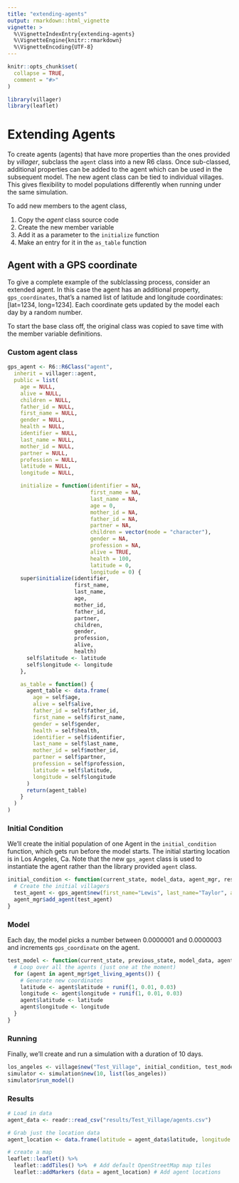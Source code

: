 ```yaml
---
title: "extending-agents"
output: rmarkdown::html_vignette
vignette: >
  %\VignetteIndexEntry{extending-agents}
  %\VignetteEngine{knitr::rmarkdown}
  %\VignetteEncoding{UTF-8}
---
```


```r
knitr::opts_chunk$set(
  collapse = TRUE,
  comment = "#>"
)
```

```r

library(villager)
library(leaflet)
```
# Extending Agents
To create agents (agents) that have more properties than the ones provided by _villager_, subclass the `agent` class into a new R6 class. Once sub-classed, additional properties can be added to the agent which can be used in the subsequent model. The new agent class can be tied to individual villages. This gives flexibility to model populations differently when running under the same simulation.

To add new members to the agent class,

1. Copy the _agent_ class source code
2. Create the new member variable
3. Add it as a parameter to the `initialize` function
4. Make an entry for it in the `as_table` function

## Agent with a GPS coordinate

To give a complete example of the sublclassing process, consider an extended agent. In this case the agent has an additional property, `gps_coordinates`, that's a named list of latitude and longitude coordinates: [lat=1234, long=1234]. Each coordinate gets updated by the model each day by a random number.

To start the base class off, the original class was copied to save time with the member variable definitions.

### Custom agent class

```r
gps_agent <- R6::R6Class("agent",
  inherit = villager::agent,
  public = list(
    age = NULL,
    alive = NULL,
    children = NULL,
    father_id = NULL,
    first_name = NULL,
    gender = NULL,
    health = NULL,
    identifier = NULL,
    last_name = NULL,
    mother_id = NULL,
    partner = NULL,
    profession = NULL,
    latitude = NULL,
    longitude = NULL,

    initialize = function(identifier = NA,
                          first_name = NA,
                          last_name = NA,
                          age = 0,
                          mother_id = NA,
                          father_id = NA,
                          partner = NA,
                          children = vector(mode = "character"),
                          gender = NA,
                          profession = NA,
                          alive = TRUE,
                          health = 100,
                          latitude = 0,
                          longitude = 0) {
    super$initialize(identifier,
                     first_name,
                     last_name,
                     age,
                     mother_id,
                     father_id,
                     partner,
                     children,
                     gender,
                     profession,
                     alive,
                     health)
      self$latitude <- latitude
      self$longitude <- longitude
    },

    as_table = function() {
      agent_table <- data.frame(
        age = self$age,
        alive = self$alive,
        father_id = self$father_id,
        first_name = self$first_name,
        gender = self$gender,
        health = self$health,
        identifier = self$identifier,
        last_name = self$last_name,
        mother_id = self$mother_id,
        partner = self$partner,
        profession = self$profession,
        latitude = self$latitude,
        longitude = self$longitude
      )
      return(agent_table)
    }
  )
)

```

### Initial Condition

We'll create the initial population of one Agent in the `initial_condition` function, which gets run before the model starts. The initial starting location is in Los Angeles, Ca. Note that the new `gps_agent` class is used to instantiate the agent rather than the library provided `agent` class.

```r
initial_condition <- function(current_state, model_data, agent_mgr, resource_mgr) {
  # Create the initial villagers
  test_agent <- gps_agent$new(first_name="Lewis", last_name="Taylor", age=9125, latitude=33.8785486, longitude=-118.0434921)
  agent_mgr$add_agent(test_agent)
}
```

### Model

Each day, the model picks a number between 0.0000001 and 0.0000003 and increments `gps_coordinate` on the agent.

```r
test_model <- function(current_state, previous_state, model_data, agent_mgr, resource_mgr, village_mgr) {
  # Loop over all the agents (just one at the moment)
  for (agent in agent_mgr$get_living_agents()) {
    # Generate new coordinates
    latitude <- agent$latitude + runif(1, 0.01, 0.03)
    longitude <- agent$longitude + runif(1, 0.01, 0.03)
    agent$latitude <- latitude
    agent$longitude <- longitude
  }
}
```

### Running

Finally, we'll create and run a simulation with a duration of 10 days.
```r
los_angeles <- village$new("Test_Village", initial_condition, test_model, gps_agent)
simulator <- simulation$new(10, list(los_angeles))
simulator$run_model()
```

### Results
```r
# Load in data
agent_data <- readr::read_csv("results/Test_Village/agents.csv")

# Grab just the location data
agent_location <- data.frame(latitude = agent_data$latitude, longitude = agent_data$longitude)

# create a map 
leaflet::leaflet() %>% 
  leaflet::addTiles() %>%  # Add default OpenStreetMap map tiles
  leaflet::addMarkers (data = agent_location) # Add agent locations
```
